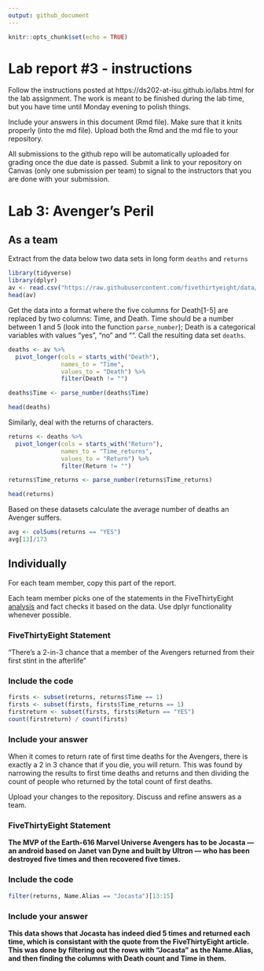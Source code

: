 ```yaml
---
output: github_document
---
```


<!-- README.md is generated from README.Rmd. Please edit the README.Rmd file -->


```r
knitr::opts_chunk$set(echo = TRUE)
```

# Lab report #3 - instructions

Follow the instructions posted at https://ds202-at-isu.github.io/labs.html for the lab assignment. The work is meant to be finished during the lab time, but you have time until Monday evening to polish things.

Include your answers in this document (Rmd file). Make sure that it knits properly (into the md file). Upload both the Rmd and the md file to your repository.  

All submissions to the github repo will be automatically uploaded for grading once the due date is passed.
Submit a link to your repository on Canvas (only one submission per team) to signal to the instructors that you are done with your submission.

# Lab 3: Avenger's Peril

## As a team

Extract from the data below two data sets in long form `deaths` and `returns`

```r
library(tidyverse)
library(dplyr)
av <- read.csv("https://raw.githubusercontent.com/fivethirtyeight/data/master/avengers/avengers.csv", stringsAsFactors = FALSE)
head(av)
```

Get the data into a format where the five columns for Death[1-5] are replaced by two columns: Time, and Death. Time should be a number between 1 and 5 (look into the function `parse_number`); Death is a categorical variables with values "yes", "no" and "". Call the resulting data set `deaths`. 
```r
deaths <- av %>%
  pivot_longer(cols = starts_with("Death"),
               names_to = "Time",
               values_to = "Death") %>%
               filter(Death != "")

deaths$Time <- parse_number(deaths$Time)

head(deaths)
```

Similarly, deal with the returns of characters.
```r
returns <- deaths %>%
  pivot_longer(cols = starts_with("Return"),
               names_to = "Time_returns",
               values_to = "Return") %>%
               filter(Return != "")

returns$Time_returns <- parse_number(returns$Time_returns)

head(returns)
```

Based on these datasets calculate the average number of deaths an Avenger suffers.
```r
avg <- colSums(returns == "YES")
avg[13]/173
```


## Individually

For each team member, copy this part of the report. 

Each team member picks one of the statements in the FiveThirtyEight [analysis](https://fivethirtyeight.com/features/avengers-death-comics-age-of-ultron/) and fact checks it based on the data. Use dplyr functionality whenever possible.

### FiveThirtyEight Statement

"There’s a 2-in-3 chance that a member of the Avengers returned from their first stint in the afterlife"

### Include the code

```r
firsts <- subset(returns, returns$Time == 1)
firsts <- subset(firsts, firsts$Time_returns == 1)
firstreturn <- subset(firsts, firsts$Return == "YES")
count(firstreturn) / count(firsts)

```


### Include your answer

When it comes to return rate of first time deaths for the Avengers, there is exactly a 2 in 3 chance that if you die, you will return. This was found by narrowing the results to first time deaths and returns and then dividing the count of people who returned by the total count of first deaths. 

Upload your changes to the repository. Discuss and refine answers as a team.

### FiveThirtyEight Statement

**The MVP of the Earth-616 Marvel Universe Avengers has to be Jocasta — an android based on Janet van Dyne and built by Ultron — who has been destroyed five times and then recovered five times.**

### Include the code

```r
filter(returns, Name.Alias == "Jocasta")[13:15]
```

### Include your answer

**This data shows that Jocasta has indeed died 5 times and returned each time, which is consistant with the quote from the FiveThirtyEight article. This was done by filtering out the rows with "Jocasta" as the Name.Alias, and then finding the columns with Death count and Time in them.**

